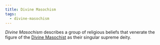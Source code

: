 ```yaml
---
title: Divine Masochism
tags:
  - divine-masochism
---
```


*Divine Masochism* describes a group of religious beliefs that venerate the
figure of the [Divine Masochist](/characters/divine-masochist/) as their
singular supreme deity.
